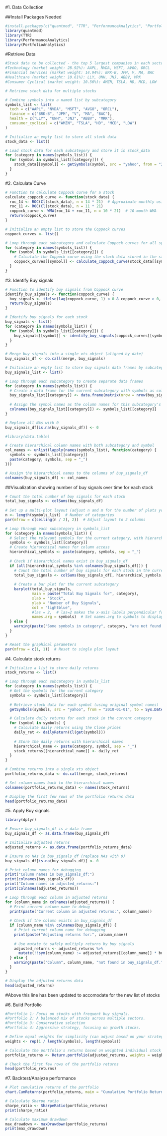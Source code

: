 #1. Data Collection

##Install Packages Needed
```r
#install.packages(c("quantmod", "TTR", "PerformanceAnalytics", "PortfolioAnalytics"))
library(quantmod)
library(TTR)
library(PerformanceAnalytics)
library(PortfolioAnalytics)

```

#Retrieve Data
```r
#Stock data to be collected - the top 5 largest companies in each sector
#Technology (market weight: 28.92%): AAPL, NVDA, MSFT, AVGO, ORCL
#Financial Services (market weight: 14.94%): BRK-B, JPM, V, MA, BAC
#Healthcare (market weight: 10.61%): LLY, UNH, JNJ, ABBV, MRK
#Consumer Cyclical (market weight: 10.56%): AMZN, TSLA, HD, MCD, LOW
```

```r
# Retrieve stock data for multiple stocks

# Combine symbols into a named list by subcategory
symbols_list <- list(
  tech = c("AAPL", "NVDA", "MSFT", "AVGO", "ORCL"),
  finance = c("BRK-B", "JPM", "V", "MA", "BAC"),
  health = c("LLY", "UNH", "JNJ", "ABBV", "MRK"),
  consumer_cyclical = c("AMZN", "TSLA", "HD", "MCD", "LOW")
)

# Initialize an empty list to store all stock data
stock_data <- list()

# Load stock data for each subcategory and store it in stock_data
for (category in names(symbols_list)) {
  for (symbol in symbols_list[[category]]) {
    stock_data[[symbol]] <- getSymbols(symbol, src = "yahoo", from = "2010-01-01", to = Sys.Date(), auto.assign = FALSE)
  }
}

```

#2. Calculate Curve

```r
# Function to calculate Coppock curve for a stock
calculate_coppock_curve <- function(stock_data) {
  roc_14 <- ROC(Cl(stock_data), n = 14 * 21)  # Approximate monthly using 21 trading days
  roc_11 <- ROC(Cl(stock_data), n = 11 * 21)
  coppock_curve <- WMA(roc_14 + roc_11, n = 10 * 21)  # 10-month WMA
  return(coppock_curve)
}

# Initialize an empty list to store the Coppock curves
coppock_curves <- list()

# Loop through each subcategory and calculate Coppock curves for all symbols
for (category in names(symbols_list)) {
  for (symbol in symbols_list[[category]]) {
    # Calculate the Coppock curve using the stock data stored in the stock_data list
    coppock_curves[[symbol]] <- calculate_coppock_curve(stock_data[[symbol]])
  }
}

```

#3. Identify Buy signals

```r
# Function to identify buy signals from Coppock curve
identify_buy_signals <- function(coppock_curve) {
  buy_signals <- ifelse(lag(coppock_curve, 1) < 0 & coppock_curve > 0, 1, 0)
  return(buy_signals)
}

# Identify buy signals for each stock
buy_signals <- list()
for (category in names(symbols_list)) {
  for (symbol in symbols_list[[category]]) {
    buy_signals[[symbol]] <- identify_buy_signals(coppock_curves[[symbol]])
  }
}

# Merge buy signals into a single xts object (aligned by date)
buy_signals_df <- do.call(merge, buy_signals)
```

```r
# Initialize an empty list to store buy signals data frames by subcategory
buy_signals_list <- list()

# Loop through each subcategory to create separate data frames
for (category in names(symbols_list)) {
  # Create a data frame for the current subcategory with symbols as columns
  buy_signals_list[[category]] <- data.frame(matrix(nrow = nrow(buy_signals_df), ncol = length(symbols_list[[category]])))
  
  # Assign the symbol names as the column names for this subcategory's data frame
  colnames(buy_signals_list[[category]]) <- symbols_list[[category]]
}

# Replace all NAs with 0
buy_signals_df[is.na(buy_signals_df)] <- 0

#library(data.table)

# Create hierarchical column names with both subcategory and symbol
col_names <- unlist(lapply(names(symbols_list), function(category) {
  symbols <- symbols_list[[category]]
  paste(category, symbols, sep = "_")
}))

# Assign the hierarchical names to the columns of buy_signals_df
colnames(buy_signals_df) <- col_names
```



##Visualization showing number of buy signals over time for each stock
```r
# Count the total number of buy signals for each stock
total_buy_signals <- colSums(buy_signals_df)
  
# Set up a multi-plot layout (adjust n and m for the number of plots you want)
n <- length(symbols_list)  # Number of categories
par(mfrow = c(ceiling(n / 2), 2))  # Adjust layout to 2 columns

# Loop through each subcategory in symbols_list
for (category in names(symbols_list)) {
  # Select the relevant symbols for the current category, with hierarchical names
  symbols <- symbols_list[[category]]
  # Create hierarchical names for column access
  hierarchical_symbols <- paste(category, symbols, sep = "_")
  
  # Check if hierarchical names exist in buy_signals_df
  if (all(hierarchical_symbols %in% colnames(buy_signals_df))) {
    # Count the total number of buy signals for each stock in the current subcategory
    total_buy_signals <- colSums(buy_signals_df[, hierarchical_symbols, drop = FALSE])
    
    # Create a bar plot for the current subcategory
    barplot(total_buy_signals, 
            main = paste("Total Buy Signals for", category),
            xlab = "Stock",
            ylab = "Number of Buy Signals",
            col = "lightblue",
            #las = 2,  # las=2 makes the x-axis labels perpendicular for better readability
            names.arg = symbols)  # Set names.arg to symbols to display only the stock symbols
  } else {
    warning(paste("Some symbols in category", category, "are not found in the dataframe."))
  }
}

# Reset the graphical parameters
par(mfrow = c(1, 1))  # Reset to single plot layout
```


#4. Calculate stock returns
```r
# Initialize a list to store daily returns
stock_returns <- list()

# Loop through each subcategory in symbols_list
for (category in names(symbols_list)) {
  # Get the symbols for the current category
  symbols <- symbols_list[[category]]
  
  # Retrieve stock data for each symbol (using original symbol names)
  getSymbols(symbols, src = "yahoo", from = "2010-01-01", to = Sys.Date(), auto.assign = TRUE)

  # Calculate daily returns for each stock in the current category
  for (symbol in symbols) {
    # Calculate daily returns using the Close prices
    daily_ret <- dailyReturn(Cl(get(symbol)))
    
    # Store the daily returns with hierarchical names
    hierarchical_name <- paste(category, symbol, sep = "_")
    stock_returns[[hierarchical_name]] <- daily_ret
  }
}

# Combine returns into a single xts object
portfolio_returns_data <- do.call(merge, stock_returns)

# Set column names back to the hierarchical names
colnames(portfolio_returns_data) <- names(stock_returns)

# Display the first few rows of the portfolio returns data
head(portfolio_returns_data)
```


#5. Apply Buy signals
```r
library(dplyr)

# Ensure buy_signals_df is a data frame
buy_signals_df <- as.data.frame(buy_signals_df)

# Initialize adjusted returns
adjusted_returns <- as.data.frame(portfolio_returns_data)

# Ensure no NAs in buy_signals_df (replace NAs with 0)
buy_signals_df[is.na(buy_signals_df)] <- 0

# Print column names for debugging
print("Column names in buy_signals_df:")
print(colnames(buy_signals_df))
print("Column names in adjusted_returns:")
print(colnames(adjusted_returns))

# Loop through each column in adjusted returns
for (column_name in colnames(adjusted_returns)) {
  # Print current column name to debug
  print(paste("Current column in adjusted returns:", column_name))
  
  # Check if the column exists in buy_signals_df
  if (column_name %in% colnames(buy_signals_df)) {
    # Print current column name for debugging
    print(paste("Adjusting returns for:", column_name))
    
    # Use mutate to safely multiply returns by buy signals
    adjusted_returns <- adjusted_returns %>%
      mutate(!!sym(column_name) := adjusted_returns[[column_name]] * buy_signals_df[[column_name]])
  } else {
    warning(paste("Column", column_name, "not found in buy_signals_df."))
  }
}

# Display the adjusted returns data
head(adjusted_returns)

```
#Above this line has been updated to accomodate for the new list of stocks

#6. Build Portfolio
```r
#Portfolio 1: Focus on stocks with frequent buy signals.
#Portfolio 2: A balanced mix of stocks across multiple sectors.
#Portfolio 3: Conservative selection 
#Portfolio 4: Aggressive strategy, focusing on growth stocks.

```

```r
# Define equal weights for simplicity (can adjust based on your strategy)
weights <- rep(1 / length(symbols), length(symbols))

# Calculate the portfolio's returns based on weighted individual stock returns
portfolio_returns <- Return.portfolio(adjusted_returns, weights = weights)

# Check the first few rows of the portfolio returns
head(portfolio_returns)

```

#7. Backtest/Analyze performance

```r
# Plot cumulative returns of the portfolio
chart.CumReturns(portfolio_returns, main = "Cumulative Portfolio Returns", legend.loc = "bottomleft")

# Calculate Sharpe ratio
sharpe_ratio <- SharpeRatio(portfolio_returns)
print(sharpe_ratio)

# Calculate maximum drawdown
max_drawdown <- maxDrawdown(portfolio_returns)
print(max_drawdown)

```